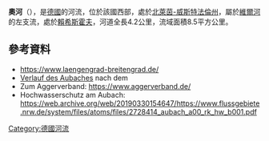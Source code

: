 {{No footnotes|time=2020-07-09T02:44:05+00:00}}
{{Coord|50.940369|N|7.748196|E|display=title}}

'''奧河'''（{{lang-de|Aubach}}），是[[德國|德國]]的河流，位於該國西部，處於[[北萊茵-威斯特法倫州|北萊茵-威斯特法倫州]]，屬於[[維爾河_(阿格河支流)|維爾河]]的左支流，處於[[賴希斯霍夫|賴希斯霍夫]]，河道全長4.2公里，流域面積8.5平方公里。

==參考資料==
* https://www.laengengrad-breitengrad.de/ {{Wayback|url=https://www.laengengrad-breitengrad.de/ |date=20201203173921 }}
* [https://www.elwasweb.nrw.de/elwas-web/map/index.jsf?layer=gsk3c_16;gsk3c_simple;gsk3c_17;gsk3c_18;gsk3c_19;gsk3c_20;opentopo;nw_dvg_bld;background4_1;fallback;&extent=407999.4137831105;5641074.158520404;414166.9265028721;5643376.823997496 Verlauf des Aubaches] {{Wayback|url=https://www.elwasweb.nrw.de/elwas-web/map/index.jsf?layer=gsk3c_16;gsk3c_simple;gsk3c_17;gsk3c_18;gsk3c_19;gsk3c_20;opentopo;nw_dvg_bld;background4_1;fallback;&extent=407999.4137831105;5641074.158520404;414166.9265028721;5643376.823997496 |date=20200710211125 }} nach dem {{GeoQuelle|DE-NW|ELWAS|ref=no}}
*Zum Aggerverband: https://www.aggerverband.de/ {{Wayback|url=https://www.aggerverband.de/ |date=20201230013105 }}
*Hochwasserschutz am Aubach: https://web.archive.org/web/20190330154647/https://www.flussgebiete.nrw.de/system/files/atoms/files/2728414_aubach_a00_rk_hw_b001.pdf

{{Germany-geo-stub}}
[[Category:德國河流|Category:德國河流]]